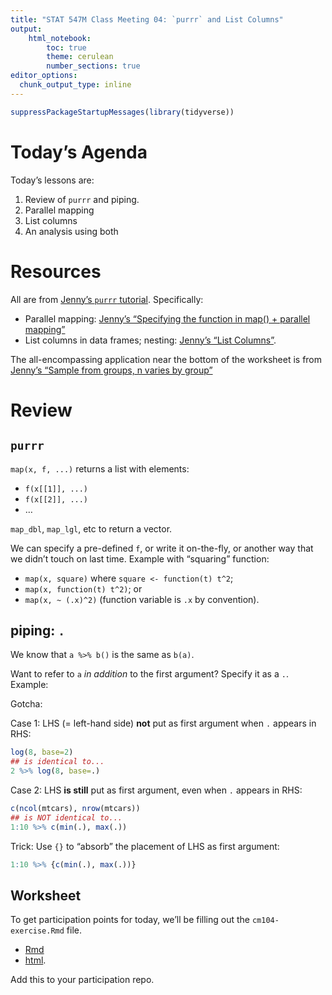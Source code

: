 ```yaml
---
title: "STAT 547M Class Meeting 04: `purrr` and List Columns"
output:
    html_notebook:
        toc: true
        theme: cerulean
        number_sections: true
editor_options: 
  chunk_output_type: inline
---
```


```r
suppressPackageStartupMessages(library(tidyverse))
```


# Today's Agenda

Today's lessons are:

1. Review of `purrr` and piping.
2. Parallel mapping
3. List columns
4. An analysis using both

# Resources

All are from [Jenny's `purrr` tutorial](https://jennybc.github.io/purrr-tutorial/). Specifically:
 
- Parallel mapping: [Jenny's "Specifying the function in map() + parallel mapping"](https://jennybc.github.io/purrr-tutorial/ls03_map-function-syntax.html#parallel_map)
- List columns in data frames; nesting: [Jenny's "List Columns"](https://jennybc.github.io/purrr-tutorial/ls13_list-columns.html).

The all-encompassing application near the bottom of the worksheet is from [Jenny's "Sample from groups, n varies by group"](https://jennybc.github.io/purrr-tutorial/ls12_different-sized-samples.html)


# Review

## `purrr`

`map(x, f, ...)` returns a list with elements:

- `f(x[[1]], ...)`
- `f(x[[2]], ...)`
- ...

`map_dbl`, `map_lgl`, etc to return a vector.

We can specify a pre-defined `f`, or write it on-the-fly, or another way that we didn't touch on last time. Example with "squaring" function: 

- `map(x, square)` where `square <- function(t) t^2`;
- `map(x, function(t) t^2)`; or
- `map(x, ~ (.x)^2)` (function variable is `.x` by convention).

## piping: `.`

We know that `a %>% b()` is the same as `b(a)`.

Want to refer to `a` _in addition_ to the first argument? Specify it as a `.`. Example:

Gotcha: 

Case 1: LHS (= left-hand side) __not__ put as first argument when `.` appears in RHS:

```r
log(8, base=2)
## is identical to...
2 %>% log(8, base=.)
```

Case 2: LHS __is still__ put as first argument, even when `.` appears in RHS:

```r
c(ncol(mtcars), nrow(mtcars))
## is NOT identical to...
1:10 %>% c(min(.), max(.))
```

Trick: Use `{}` to "absorb" the placement of LHS as first argument:

```r
1:10 %>% {c(min(.), max(.))}
```


## Worksheet

To get participation points for today, we'll be filling out the `cm104-exercise.Rmd` file.

- [Rmd](https://github.com/STAT545-UBC/Classroom/blob/master/notes/cm104-exercise.Rmd)
- [html](http://stat545.com/Classroom/notes/cm104-exercise.nb.html).

Add this to your participation repo. 
